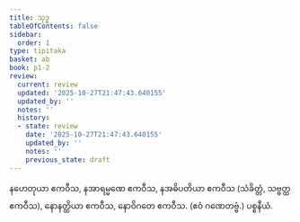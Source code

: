 ```yaml
---
title: သုဒ္ဓ
tableOfContents: false
sidebar:
  order: 1
type: tipitaka
basket: ab
book: p1-2
review:
  current: review
  updated: '2025-10-27T21:47:43.640155'
  updated_by: ''
  notes: ''
  history:
  - state: review
    date: '2025-10-27T21:47:43.640155'
    updated_by: ''
    notes: ''
    previous_state: draft
---
```



<ReviewStatus review={frontmatter.review} showDetails={true} />

<HypothesisAnnotation frontmatter={frontmatter} />

<DynamicBreadcrumb />

<Division number="26" book="p1-2" e="ch" v="37" p="476">

<Paragraph number="2994" book="p1-2">
နဟေတုယာ ဧကဝီသ, နအာရမ္မဏေ ဧကဝီသ, နအဓိပတိယာ ဧကဝီသ (သံခိတ္တံ, သဗ္ဗတ္ထ ဧကဝီသ), နောနတ္ထိယာ ဧကဝီသ, နောဝိဂတေ ဧကဝီသ. (ဧဝံ ဂဏေတဗ္ဗံ.)

</Paragraph>
</Division>

<Paragraph number="2995" type="center" book="p1-2">
ပစ္စနီယံ.
</Paragraph>
